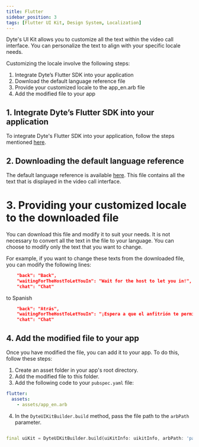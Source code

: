 ```yaml
---
title: Flutter
sidebar_position: 3
tags: [Flutter UI Kit, Design System, Localization]
---
```


Dyte's UI Kit allows you to customize all the text within the video call interface. You can personalize the text to align with your specific locale needs.

Customizing the locale involve the following steps:


1. Integrate Dyte’s Flutter SDK into your application
2. Download the default language reference file
3. Provide your customized locale to the app_en.arb file
4. Add the modified file to your app


## 1. Integrate Dyte’s Flutter SDK into your application

To integrate Dyte's Flutter SDK into your application, follow the steps mentioned [here](/flutter/quickstart).

## 2. Downloading the default language reference

The default language reference is available [here](https://dyte-assets.s3.ap-south-1.amazonaws.com/sdk/flutter_ui_kit/app_en.arb). This file contains all the text that is displayed in the video call interface. 

# 3. Providing your customized locale to the downloaded file

You can download this file and modify it to suit your needs. It is not necessary to convert all the text in the file to your language. You can choose to modify only the text that you want to change.

For example, if you want to change these texts from the downloaded file, you can modify the following lines:

```json
    "back": "Back",
    "waitingForTheHostToLetYouIn": "Wait for the host to let you in!",
    "chat": "Chat"
```
to Spanish

```json
    "back": "Atrás",
    "waitingForTheHostToLetYouIn": "¡Espera a que el anfitrión te permita entrar!",
    "chat": "Chat"
```


## 4. Add the modified file to your app

Once you have modified the file, you can add it to your app. To do this, follow these steps:

1. Create an asset folder in your app's root directory.
2. Add the modified file to this folder.
3. Add the following code to your `pubspec.yaml` file:

```yaml
flutter:
  assets:
    - assets/app_en.arb
```

4. In the `DyteUIKitBuilder.build` method, pass the file path to the `arbPath` parameter.

```dart

final uiKit = DyteUIKitBuilder.build(uiKitInfo: uikitInfo, arbPath: 'path/to/arb/file');

```